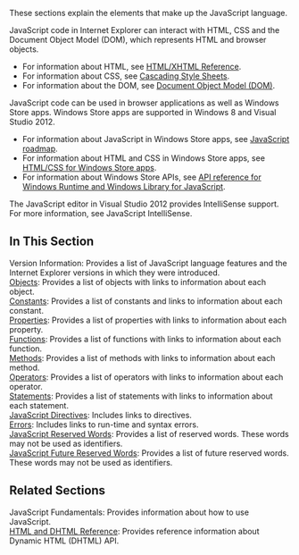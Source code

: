 These sections explain the elements that make up the JavaScript language.

JavaScript code in Internet Explorer can interact with HTML, CSS and the Document Object Model (DOM), which represents HTML and browser objects.

* For information about HTML, see [http://go.microsoft.com/fwlink/p/?LinkId=251007 HTML/XHTML Reference].
* For information about CSS, see [http://go.microsoft.com/fwlink/p/?LinkId=251008 Cascading Style Sheets].
* For information about the DOM, see [http://go.microsoft.com/fwlink/p/?LinkId=251009 Document Object Model (DOM)].
JavaScript code can be used in browser applications as well as Windows Store apps. Windows Store apps are supported in Windows 8 and Visual Studio 2012.

* For information about JavaScript in Windows Store apps, see [http://go.microsoft.com/fwlink/p/?LinkId=250937 JavaScript roadmap].
* For information about HTML and CSS in Windows Store apps, see [http://go.microsoft.com/fwlink/p/?LinkId=250939 HTML/CSS for Windows Store apps].
* For information about Windows Store APIs, see [http://go.microsoft.com/fwlink/p/?LinkID=250938 API reference for Windows Runtime and Windows Library for JavaScript].
The JavaScript editor in Visual Studio 2012 provides IntelliSense support. For more information, see JavaScript IntelliSense.


==In This Section==
; Version Information: Provides a list of JavaScript language features and the Internet Explorer versions in which they were introduced.
; [[javascript/Objects|Objects]]: Provides a list of objects with links to information about each object.
; [[javascript/Constants|Constants]]: Provides a list of constants and links to information about each constant.
; [[javascript/Properties|Properties]]: Provides a list of properties with links to information about each property.
; [[javascript/Functions|Functions]]: Provides a list of functions with links to information about each function.
; [[javascript/Methods|Methods]]: Provides a list of methods with links to information about each method.
; [[javascript/Operators|Operators]]: Provides a list of operators with links to information about each operator.
; [[javascript/statements|Statements]]: Provides a list of statements with links to information about each statement.
; [[javascript/JavaScript Directives|JavaScript Directives]]: Includes links to directives.
; [[javascript/Errors|Errors]]: Includes links to run-time and syntax errors.
; [[javascript/Reserved Words|JavaScript Reserved Words]]: Provides a list of reserved words. These words may not be used as identifiers.
; [[javascript/Future Reserved Words|JavaScript Future Reserved Words]]: Provides a list of future reserved words. These words may not be used as identifiers.

==Related Sections==
; JavaScript Fundamentals: Provides information about how to use JavaScript.
; [http://go.microsoft.com/fwlink/?LinkId=148095 HTML and DHTML Reference]: Provides reference information about Dynamic HTML (DHTML) API.
